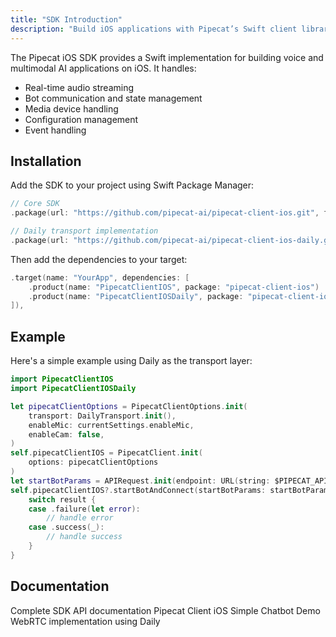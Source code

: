 ```yaml
---
title: "SDK Introduction"
description: "Build iOS applications with Pipecat’s Swift client library"
---
```


The Pipecat iOS SDK provides a Swift implementation for building voice and multimodal AI applications on iOS. It handles:

- Real-time audio streaming
- Bot communication and state management
- Media device handling
- Configuration management
- Event handling

## Installation

Add the SDK to your project using Swift Package Manager:

```swift
// Core SDK
.package(url: "https://github.com/pipecat-ai/pipecat-client-ios.git", from: "1.0.0"),

// Daily transport implementation
.package(url: "https://github.com/pipecat-ai/pipecat-client-ios-daily.git", from: "1.0.0"),
```

Then add the dependencies to your target:

```swift
.target(name: "YourApp", dependencies: [
    .product(name: "PipecatClientIOS", package: "pipecat-client-ios")
    .product(name: "PipecatClientIOSDaily", package: "pipecat-client-ios-daily")
]),
```

## Example

Here's a simple example using Daily as the transport layer:

```swift
import PipecatClientIOS
import PipecatClientIOSDaily

let pipecatClientOptions = PipecatClientOptions.init(
    transport: DailyTransport.init(),
    enableMic: currentSettings.enableMic,
    enableCam: false,
)
self.pipecatClientIOS = PipecatClient.init(
    options: pipecatClientOptions
)
let startBotParams = APIRequest.init(endpoint: URL(string: $PIPECAT_API_URL + "/connect")!)
self.pipecatClientIOS?.startBotAndConnect(startBotParams: startBotParams) { (result: Result<DailyTransportConnectionParams, AsyncExecutionError>) in
    switch result {
    case .failure(let error):
        // handle error
    case .success(_):
        // handle success
    }
}
```

## Documentation

<CardGroup cols={2}>
  <Card title="API Reference" icon="book" href="https://docs-ios.pipecat.ai/">
    Complete SDK API documentation
  </Card>
  <Card
    horizontal
    title="Source"
    icon="github"
    href="https://github.com/pipecat-ai/pipecat-client-ios/"
  >
    Pipecat Client iOS
  </Card>
</CardGroup>
<CardGroup cols={2}>
  <Card
    horizontal
    title="Demo"
    icon="play"
    href="https://github.com/pipecat-ai/pipecat-examples/tree/main/simple-chatbot/client/ios"
  >
    Simple Chatbot Demo
  </Card>
  <Card title="Daily Transport" icon="network-wired" href="./transports/daily">
    WebRTC implementation using Daily
  </Card>
</CardGroup>

